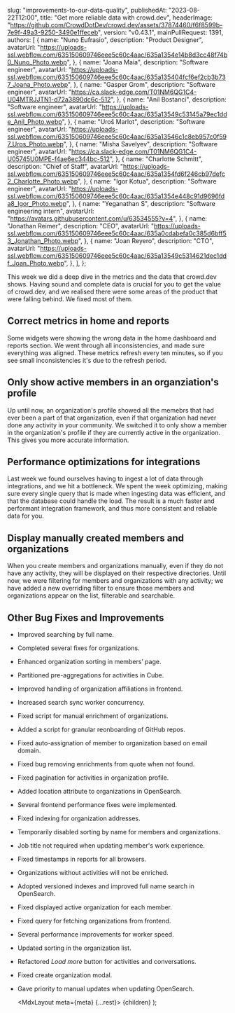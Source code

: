
  slug: "improvements-to-our-data-quality",
  publishedAt: "2023-08-22T12:00",
  title: "Get more reliable data with crowd.dev",
  headerImage:
    "https://github.com/CrowdDotDev/crowd.dev/assets/37874460/f6f8599b-7e9f-49a3-9250-3490e1ffeceb",
  version: "v0.43.1",
  mainPullRequest: 1391,
  authors: [
    {
      name: "Nuno Eufrasio",
      description: "Product Designer",
      avatarUrl:
        "https://uploads-ssl.webflow.com/635150609746eee5c60c4aac/635a1354e14b8d3cc48f74b0_Nuno_Photo.webp",
    },
    {
      name: "Joana Maia",
      description: "Software engineer",
      avatarUrl:
        "https://uploads-ssl.webflow.com/635150609746eee5c60c4aac/635a135404fcf6ef2cb3b737_Joana_Photo.webp",
    },
    {
      name: "Gasper Grom",
      description: "Software engineer",
      avatarUrl: "https://ca.slack-edge.com/T01NM6QG1C4-U04MTRJJTN1-d72a3890dc6c-512",
    },
    {
      name: "Anil Bostanci",
      description: "Software engineer",
      avatarUrl:
        "https://uploads-ssl.webflow.com/635150609746eee5c60c4aac/635a13549c53145a79ec1dde_Anil_Photo.webp",
    },
    {
      name: "Uroš Marlot",
      description: "Software engineer",
      avatarUrl:
        "https://uploads-ssl.webflow.com/635150609746eee5c60c4aac/635a13546c1c8eb957c0f597_Uros_Photo.webp",
    },
    {
      name: "Misha Savelyev",
      description: "Software engineer",
      avatarUrl: "https://ca.slack-edge.com/T01NM6QG1C4-U05745U0MPE-f4ae6ec344bc-512",
    },
    {
      name: "Charlotte Schmitt",
      description: "Chief of Staff",
      avatarUrl:
        "https://uploads-ssl.webflow.com/635150609746eee5c60c4aac/635a1354fd6f246cb97defc2_Charlotte_Photo.webp",
    },
    {
      name: "Igor Kotua",
      description: "Software engineer",
      avatarUrl:
        "https://uploads-ssl.webflow.com/635150609746eee5c60c4aac/635a1354e448c91d9696fda8_Igor_Photo.webp",
    },
    {
      name: "Yeganathan S",
      description: "Software engineering intern",
      avatarUrl: "https://avatars.githubusercontent.com/u/63534555?v=4",
    },
    {
      name: "Jonathan Reimer",
      description: "CEO",
      avatarUrl:
        "https://uploads-ssl.webflow.com/635150609746eee5c60c4aac/635a0cdabefa0c385d6bff53_Jonathan_Photo.webp",
    },
    {
      name: "Joan Reyero",
      description: "CTO",
      avatarUrl:
        "https://uploads-ssl.webflow.com/635150609746eee5c60c4aac/635a13549c5314621dec1ddf_Joan_Photo.webp",
    },
  ],
};

This week we did a deep dive in the metrics and the data that crowd.dev shows. Having sound and complete data is crucial for you to get the value of crowd.dev,
and we realised there were some areas of the product that were falling behind. We fixed most of them.

## Correct metrics in home and reports <PullRequest number="1391"/>

Some widgets were showing the wrong data in the home dashboard and reports section.
We went through all inconsistencies, and made sure everything was aligned.
These metrics refresh every ten minutes, so if you see small inconsistencies it's due to the refresh period.

## Only show active members in an organziation's profile <PullRequest number="1381"/>

Up until now, an organization's profile showed all the memebrs that had ever been a part of that organization,
even if that organization had never done any activity in your community.
We switched it to only show a member in the organization's profile if they are currently active in the organization.
This gives you more accurate information.

## Performance optimizations for integrations <PullRequest number="1380"/>

Last week we found ourselves having to ingest a lot of data through integrations, and we hit a bottleneck.
We spent the week optimizing, making sure every single query that is made when ingesting data was efficient,
and that the database could handle the load.
The result is a much faster and performant integration framework, and thus more consistent and reliable data for you.

## Display manually created members and organizations <PullRequest number="1383"/>

When you create members and organizations manually, even if they do not have any activity, they will be displayed on their respective directories. Until now, we were filtering for members and organizations with any activity; we have added a new overriding filter to ensure those members and organizations appear on the list, filterable and searchable.

## Other Bug Fixes and Improvements

- Improved searching by full name. <PullRequest number="1333"/>
- Completed several fixes for organizations. <PullRequest number="1340"/>
- Enhanced organization sorting in members’ page. <PullRequest number="1346"/>
- Partitioned pre-aggregations for activities in Cube. <PullRequest number="1324"/>
- Improved handling of organization affiliations in frontend. <PullRequest number="1250"/>
- Increased search sync worker concurrency. <PullRequest number="1312"/>
- Fixed script for manual enrichment of organizations. <PullRequest number="1252"/>
- Added a script for granular reonboarding of GitHub repos. <PullRequest number="1223"/>
- Fixed auto-assignation of member to organization based on email domain. <PullRequest number="1363"/>
- Fixed bug removing enrichments from quote when not found. <PullRequest number="1316"/>
- Fixed pagination for activities in organization profile. <PullRequest number="1362"/>
- Added location attribute to organizations in OpenSearch. <PullRequest number="1360"/>
- Several frontend performance fixes were implemented. <PullRequest number="1357"/>
- Fixed indexing for organization addresses. <PullRequest number="1356"/>
- Temporarily disabled sorting by name for members and organizations. <PullRequest number="1354"/>
- Job title not required when updating member's work experience. <PullRequest number="1349"/>
- Fixed timestamps in reports for all browsers. <PullRequest number="1348"/>
- Organizations without activities will not be enriched. <PullRequest number="1347"/>
- Adopted versioned indexes and improved full name search in OpenSearch. <PullRequest number="1179"/>
- Fixed displayed active organization for each member. <PullRequest number="1321"/>
- Fixed query for fetching organizations from frontend. <PullRequest number="1331"/>
- Several performance improvements for worker speed. <PullRequest number="1327"/>
- Updated sorting in the organization list. <PullRequest number="1320"/>
- Refactored *Load more* button for activities and conversations. <PullRequest number="1310"/>
- Fixed create organization modal. <PullRequest number="1313"/>
- Gave priority to manual updates when updating OpenSearch. <PullRequest number="1212"/>


  <MdxLayout meta={meta} {...rest}>
    {children}
  </MdxLayout>
);
